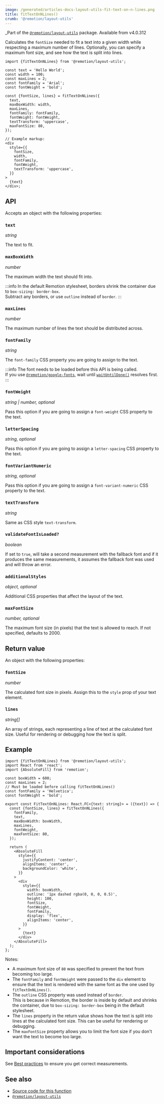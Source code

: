 ```yaml
---
image: /generated/articles-docs-layout-utils-fit-text-on-n-lines.png
title: fitTextOnNLines()
crumb: '@remotion/layout-utils'
---
```


\_Part of the [`@remotion/layout-utils`](/docs/layout-utils) package. Available from v4.0.312

Calculates the `fontSize` needed to fit a text into a given width while respecting a maximum number of lines. Optionally, you can specify a maximum font size, and see how the text is split into lines.

```tsx twoslash title="FitTextOnNLines.tsx"
import {fitTextOnNLines} from '@remotion/layout-utils';

const text = 'Hello World';
const width = 100;
const maxLines = 2;
const fontFamily = 'Arial';
const fontWeight = 'bold';

const {fontSize, lines} = fitTextOnNLines({
  text,
  maxBoxWidth: width,
  maxLines,
  fontFamily: fontFamily,
  fontWeight: fontWeight,
  textTransform: 'uppercase',
  maxFontSize: 80,
});

// Example markup:
<div
  style={{
    fontSize,
    width,
    fontFamily,
    fontWeight,
    textTransform: 'uppercase',
  }}
>
  {text}
</div>;
```

## API

Accepts an object with the following properties:

### `text`

_string_

The text to fit.

### `maxBoxWidth`

_number_

The maximum width the text should fit into.

:::info
In the default Remotion stylesheet, borders shrink the container due to `box-sizing: border-box`.  
Subtract any borders, or use `outline` instead of `border`.
:::

### `maxLines`

_number_

The maximum number of lines the text should be distributed across.

### `fontFamily`

_string_

The `font-family` CSS property you are going to assign to the text.

:::info
The font needs to be loaded before this API is being called.  
If you use [`@remotion/google-fonts`](/docs/google-fonts), wait until [`waitUntilDone()`](/docs/google-fonts/load-font#waituntildone) resolves first.
:::

### `fontWeight`

_string | number, optional_

Pass this option if you are going to assign a `font-weight` CSS property to the text.

### `letterSpacing`

_string, optional_

Pass this option if you are going to assign a `letter-spacing` CSS property to the text.

### `fontVariantNumeric`

_string, optional_

Pass this option if you are going to assign a `font-variant-numeric` CSS property to the text.

### `textTransform`

_string_

Same as CSS style `text-transform`.

### `validateFontIsLoaded?`

_boolean_

If set to `true`, will take a second measurement with the fallback font and if it produces the same measurements, it assumes the fallback font was used and will throw an error.

### `additionalStyles`

_object, optional_

Additional CSS properties that affect the layout of the text.

### `maxFontSize`

_number, optional_

The maximum font size (in pixels) that the text is allowed to reach. If not specified, defaults to 2000.



## Return value

An object with the following properties:

### `fontSize`

_number_

The calculated font size in pixels. Assign this to the `style` prop of your text element.

### `lines`

_string[]_

An array of strings, each representing a line of text at the calculated font size. Useful for rendering or debugging how the text is split.

## Example

```tsx twoslash
import {fitTextOnNLines} from '@remotion/layout-utils';
import React from 'react';
import {AbsoluteFill} from 'remotion';

const boxWidth = 600;
const maxLines = 2;
// Must be loaded before calling fitTextOnNLines()
const fontFamily = 'Helvetica';
const fontWeight = 'bold';

export const FitTextOnNLines: React.FC<{text: string}> = ({text}) => {
  const {fontSize, lines} = fitTextOnNLines({
    fontFamily,
    text,
    maxBoxWidth: boxWidth,
    maxLines,
    fontWeight,
    maxFontSize: 80,
  });

  return (
    <AbsoluteFill
      style={{
        justifyContent: 'center',
        alignItems: 'center',
        backgroundColor: 'white',
      }}
    >
      <div
        style={{
          width: boxWidth,
          outline: '1px dashed rgba(0, 0, 0, 0.5)',
          height: 100,
          fontSize,
          fontWeight,
          fontFamily,
          display: 'flex',
          alignItems: 'center',
        }}
      >
        {text}
      </div>
    </AbsoluteFill>
  );
};
```

Notes:

- A maximum font size of `80` was specified to prevent the text from becoming too large.
- The `fontFamily` and `fontWeight` were passed to the `div` element to ensure that the text is rendered with the same font as the one used by `fitTextOnNLines()`.
- The `outline` CSS property was used instead of `border`.  
  This is because in Remotion, the border is inside by default and shrinks the container, due to `box-sizing: border-box` being in the default stylesheet.
- The `lines` property in the return value shows how the text is split into lines at the calculated font size. This can be useful for rendering or debugging.
- The `maxFontSize` property allows you to limit the font size if you don't want the text to become too large.

## Important considerations

See [Best practices](/docs/layout-utils/best-practices) to ensure you get correct measurements.

## See also

- [Source code for this function](https://github.com/remotion-dev/remotion/blob/main/packages/layout-utils/src/layouts/fit-text-on-n-lines.ts)
- [`@remotion/layout-utils`](/docs/layout-utils)
